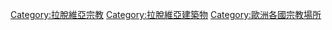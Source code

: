 {{Commons category|Religious buildings in Latvia}}

[[Category:拉脫維亞宗教|Category:拉脫維亞宗教]]
[[Category:拉脫維亞建築物|Category:拉脫維亞建築物]]
[[Category:歐洲各國宗教場所|Category:歐洲各國宗教場所]]